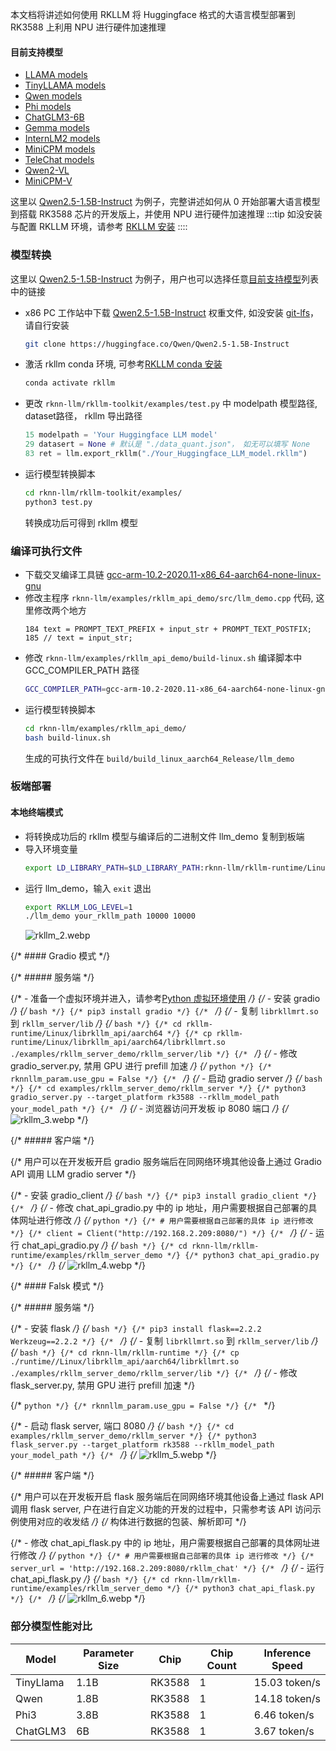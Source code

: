 本文档将讲述如何使用 RKLLM 将 Huggingface 格式的大语言模型部署到 RK3588 上利用 NPU 进行硬件加速推理

#### 目前支持模型

- [LLAMA models](https://huggingface.co/meta-llama)
- [TinyLLAMA models](https://huggingface.co/TinyLlama)
- [Qwen models](https://huggingface.co/models?search=Qwen/Qwen)
- [Phi models](https://huggingface.co/models?search=microsoft/phi)
- [ChatGLM3-6B](https://huggingface.co/THUDM/chatglm3-6b/tree/103caa40027ebfd8450289ca2f278eac4ff26405)
- [Gemma models](https://huggingface.co/collections/google/gemma-2-release-667d6600fd5220e7b967f315)
- [InternLM2 models](https://huggingface.co/collections/internlm/internlm2-65b0ce04970888799707893c)
- [MiniCPM models](https://huggingface.co/collections/openbmb/minicpm-65d48bf958302b9fd25b698f)
- [TeleChat models](https://huggingface.co/Tele-AI)
- [Qwen2-VL](https://huggingface.co/Qwen/Qwen2-VL-2B-Instruct)
- [MiniCPM-V](https://huggingface.co/openbmb/MiniCPM-V-2_6)

这里以 [Qwen2.5-1.5B-Instruct](https://huggingface.co/Qwen/Qwen2.5-1.5B-Instruct) 为例子，完整讲述如何从 0 开始部署大语言模型到搭载 RK3588 芯片的开发版上，并使用 NPU 进行硬件加速推理
:::tip
如没安装与配置 RKLLM 环境，请参考 [RKLLM 安装](rkllm_install)
::::

### 模型转换

这里以 [Qwen2.5-1.5B-Instruct](https://huggingface.co/Qwen/Qwen2.5-1.5B-Instruct) 为例子，用户也可以选择任意[目前支持模型](#目前支持模型)列表中的链接

- x86 PC 工作站中下载 [Qwen2.5-1.5B-Instruct](https://huggingface.co/Qwen/Qwen2.5-1.5B-Instruct) 权重文件, 如没安装 [git-lfs](https://git-lfs.com/)，请自行安装
  ```bash
  git clone https://huggingface.co/Qwen/Qwen2.5-1.5B-Instruct
  ```
- 激活 rkllm conda 环境, 可参考[RKLLM conda 安装](rkllm_install#x86-pc-工作站)
  ```bash
  conda activate rkllm
  ```
- 更改 `rknn-llm/rkllm-toolkit/examples/test.py` 中 modelpath 模型路径, dataset路径， rkllm 导出路径
  ```python
  15 modelpath = 'Your Huggingface LLM model'
  29 datasert = None # 默认是 "./data_quant.json"， 如无可以填写 None
  83 ret = llm.export_rkllm("./Your_Huggingface_LLM_model.rkllm")
  ```
- 运行模型转换脚本
  ```bash
  cd rknn-llm/rkllm-toolkit/examples/
  python3 test.py
  ```
  转换成功后可得到 rkllm 模型

### 编译可执行文件

- 下载交叉编译工具链 [gcc-arm-10.2-2020.11-x86_64-aarch64-none-linux-gnu](https://developer.arm.com/downloads/-/gnu-a/10-2-2020-11)
- 修改主程序 `rknn-llm/examples/rkllm_api_demo/src/llm_demo.cpp` 代码, 这里修改两个地方
  ```vim
  184 text = PROMPT_TEXT_PREFIX + input_str + PROMPT_TEXT_POSTFIX;
  185 // text = input_str;
  ```
- 修改 `rknn-llm/examples/rkllm_api_demo/build-linux.sh` 编译脚本中 GCC_COMPILER_PATH 路径
  ```bash
  GCC_COMPILER_PATH=gcc-arm-10.2-2020.11-x86_64-aarch64-none-linux-gnu/bin/aarch64-none-linux-gnu
  ```
- 运行模型转换脚本
  ```bash
  cd rknn-llm/examples/rkllm_api_demo/
  bash build-linux.sh
  ```
  生成的可执行文件在 `build/build_linux_aarch64_Release/llm_demo`

### 板端部署

#### 本地终端模式

- 将转换成功后的 rkllm 模型与编译后的二进制文件 llm_demo 复制到板端
- 导入环境变量
  ```bash
  export LD_LIBRARY_PATH=$LD_LIBRARY_PATH:rknn-llm/rkllm-runtime/Linux/librkllm_api/aarch64
  ```
- 运行 llm_demo，输入 `exit` 退出
  ```bash
  export RKLLM_LOG_LEVEL=1
  ./llm_demo your_rkllm_path 10000 10000
  ```
  ![rkllm_2.webp](/img/general-tutorial/rknn/rkllm_2.webp)

{/* #### Gradio 模式 */}

{/* ##### 服务端 */}

{/* - 准备一个虚拟环境并进入，请参考[Python 虚拟环境使用](venv_usage) */}
{/* - 安装 gradio */}
{/* ```bash */}
{/* pip3 install gradio */}
{/* ``` */}
{/* - 复制 `librkllmrt.so` 到 `rkllm_server/lib` */}
{/* ```bash */}
{/* cd rkllm-runtime/Linux/librkllm_api/aarch64 */}
{/* cp rkllm-runtime/Linux/librkllm_api/aarch64/librkllmrt.so  ./examples/rkllm_server_demo/rkllm_server/lib */}
{/* ``` */}
{/* - 修改 gradio_server.py, 禁用 GPU 进行 prefill 加速 */}
{/* ```python */}
{/* rknnllm_param.use_gpu = False */}
{/* ``` */}
{/* - 启动 gradio server */}
{/* ```bash */}
{/* cd examples/rkllm_server_demo/rkllm_server */}
{/* python3 gradio_server.py --target_platform rk3588 --rkllm_model_path your_model_path */}
{/* ``` */}
{/* - 浏览器访问开发板 ip 8080 端口 */}
{/* ![rkllm_3.webp](/img/general-tutorial/rknn/rkllm_3.webp) */}

{/* ##### 客户端 */}

{/* 用户可以在开发板开启 gradio 服务端后在同网络环境其他设备上通过 Gradio API 调用 LLM gradio server */}

{/* - 安装 gradio_client */}
{/* ```bash */}
{/* pip3 install gradio_client */}
{/* ``` */}
{/* - 修改 chat_api_gradio.py 中的 ip 地址，用户需要根据自己部署的具体网址进行修改 */}
{/* ```python */}
{/* # 用户需要根据自己部署的具体 ip 进行修改 */}
{/* client = Client("http://192.168.2.209:8080/") */}
{/* ``` */}
{/* - 运行 chat_api_gradio.py */}
{/* `bash */}
{/* cd rknn-llm/rkllm-runtime/examples/rkllm_server_demo */}
{/* python3 chat_api_gradio.py */}
{/* ` */}
{/* ![rkllm_4.webp](/img/general-tutorial/rknn/rkllm_4.webp) */}

{/* #### Falsk 模式 */}

{/* ##### 服务端 */}

{/* - 安装 flask */}
{/* ```bash */}
{/* pip3 install flask==2.2.2 Werkzeug==2.2.2 */}
{/* ``` */}
{/* - 复制 `librkllmrt.so` 到 `rkllm_server/lib` */}
{/* ```bash */}
{/* cd rknn-llm/rkllm-runtime */}
{/* cp ./runtime//Linux/librkllm_api/aarch64/librkllmrt.so  ./examples/rkllm_server_demo/rkllm_server/lib */}
{/* ``` */}
{/* - 修改 flask_server.py, 禁用 GPU 进行 prefill 加速 */}

{/* ```python */}
{/* rknnllm_param.use_gpu = False */}
{/* ``` */}

{/* - 启动 flask server, 端口 8080 */}
{/* `bash */}
{/* cd examples/rkllm_server_demo/rkllm_server */}
{/* python3 flask_server.py --target_platform rk3588 --rkllm_model_path your_model_path */}
{/* ` */}
{/* ![rkllm_5.webp](/img/general-tutorial/rknn/rkllm_5.webp) */}

{/* ##### 客户端 */}

{/* 用户可以在开发板开启 flask 服务端后在同网络环境其他设备上通过 flask API 调用 flask server, 户在进行自定义功能的开发的过程中，只需参考该 API 访问示例使用对应的收发结 */}
{/* 构体进行数据的包装、解析即可 */}

{/* - 修改 chat_api_flask.py 中的 ip 地址，用户需要根据自己部署的具体网址进行修改 */}
{/* ```python */}
{/* # 用户需要根据自己部署的具体 ip 进行修改 */}
{/* server_url = 'http://192.168.2.209:8080/rkllm_chat' */}
{/* ``` */}
{/* - 运行 chat_api_flask.py */}
{/* `bash */}
{/* cd rknn-llm/rkllm-runtime/examples/rkllm_server_demo */}
{/* python3 chat_api_flask.py */}
{/* ` */}
{/* ![rkllm_6.webp](/img/general-tutorial/rknn/rkllm_6.webp) */}

### 部分模型性能对比

| Model     | Parameter Size | Chip   | Chip Count | Inference Speed |
| --------- | -------------- | ------ | ---------- | --------------- |
| TinyLlama | 1.1B           | RK3588 | 1          | 15.03 token/s   |
| Qwen      | 1.8B           | RK3588 | 1          | 14.18 token/s   |
| Phi3      | 3.8B           | RK3588 | 1          | 6.46 token/s    |
| ChatGLM3  | 6B             | RK3588 | 1          | 3.67 token/s    |
